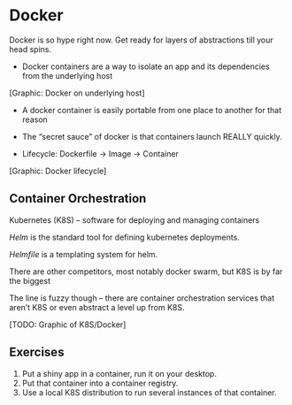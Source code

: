 # Docker

Docker is so hype right now. Get ready for layers of abstractions till your head spins.

* Docker containers are a way to isolate an app and its dependencies from the underlying host

[Graphic: Docker on underlying host]

* A docker container is easily portable from one place to another for that reason

* The "secret sauce" of docker is that containers launch REALLY quickly. 

* Lifecycle: Dockerfile -> Image -> Container

[Graphic: Docker lifecycle]

## Container Orchestration

Kubernetes (K8S) -- software for deploying and managing containers

*Helm* is the standard tool for defining kubernetes deployments.

*Helmfile* is a templating system for helm.

There are other competitors, most notably docker swarm, but K8S is by far the biggest

The line is fuzzy though -- there are container orchestration services that aren't K8S or even abstract a level up from K8S. 

[TODO: Graphic of K8S/Docker]

## Exercises
1. Put a shiny app in a container, run it on your desktop.
2. Put that container into a container registry.
3. Use a local K8S distribution to run several instances of that container.

